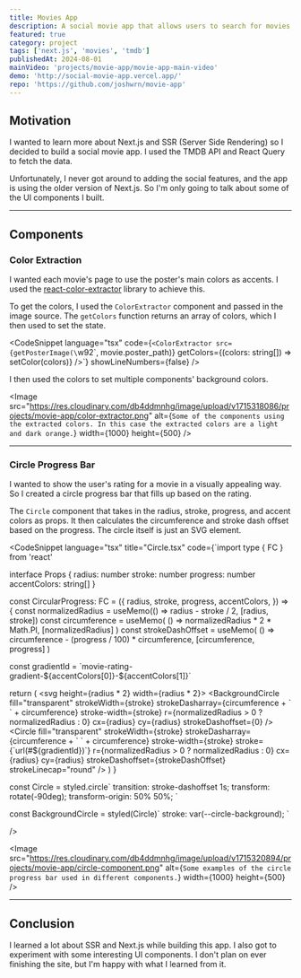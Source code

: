 ```yaml
---
title: Movies App
description: A social movie app that allows users to search for movies, view movie details, and look at the cast & crew. 
featured: true
category: project
tags: ['next.js', 'movies', 'tmdb']
publishedAt: 2024-08-01
mainVideo: 'projects/movie-app/movie-app-main-video'
demo: 'http://social-movie-app.vercel.app/'
repo: 'https://github.com/joshwrn/movie-app'
---
```


## Motivation

I wanted to learn more about Next.js and SSR (Server Side Rendering) so I decided to build a social movie app. I used the TMDB API and React Query to fetch the data.

Unfortunately, I never got around to adding the social features, and the app is using the older version of Next.js. So I'm only going to talk about some of the UI components I built.

---

## Components

### Color Extraction

I wanted each movie's page to use the poster's main colors as accents. I used the [react-color-extractor](https://www.npmjs.com/package/react-color-extractor) library to achieve this.

To get the colors, I used the `ColorExtractor` component and passed in the image source. The `getColors` function returns an array of colors, which I then used to set the state.

<CodeSnippet
  language="tsx"
  code={`<ColorExtractor
  src={getPosterImage(\`w92\`, movie.poster_path)}
  getColors={(colors: string[]) => setColor(colors)}
/>`}
showLineNumbers={false}
/>

I then used the colors to set multiple components' background colors.

<Image
  src="https://res.cloudinary.com/db4ddmnhg/image/upload/v1715318086/projects/movie-app/color-extractor.png"
  alt={`Some of the components using the extracted colors. In this case the extracted colors are a light and dark orange.`}
  width={1000}
  height={500}
/>

---

### Circle Progress Bar

I wanted to show the user's rating for a movie in a visually appealing way. So I created a circle progress bar that fills up based on the rating.

The `Circle` component that takes in the radius, stroke, progress, and accent colors as props. It then calculates the circumference and stroke dash offset based on the progress. The circle itself is just an SVG element.

<CodeSnippet
  language="tsx"
  title="Circle.tsx"
  code={`import type { FC } from 'react'


interface Props {
  radius: number
  stroke: number
  progress: number
  accentColors: string[]
}

const CircularProgress: FC<Props> = ({
  radius,
  stroke,
  progress,
  accentColors,
}) => {
  const normalizedRadius = useMemo(() => radius - stroke / 2, [radius, stroke])
  const circumference = useMemo(
    () => normalizedRadius * 2 * Math.PI,
    [normalizedRadius]
  )
  const strokeDashOffset = useMemo(
    () => circumference - (progress / 100) * circumference,
    [circumference, progress]
  )

  const gradientId = \`movie-rating-gradient-\${accentColors[0]}-\${accentColors[1]}\`

  return (
    <svg height={radius * 2} width={radius * 2}>
      <defs>
        <linearGradient id={gradientId} x1="0%" y1="0%" x2="100%" y2="0%">
          <stop offset="0%" stopColor={accentColors[1]} />
          <stop offset="100%" stopColor={accentColors[0]} />
        </linearGradient>
      </defs>
      <BackgroundCircle
        fill="transparent"
        strokeWidth={stroke}
        strokeDasharray={circumference + \` \` + circumference}
        stroke-width={stroke}
        r={normalizedRadius > 0 ? normalizedRadius : 0}
        cx={radius}
        cy={radius}
        strokeDashoffset={0}
      />
      <Circle
        fill="transparent"
        strokeWidth={stroke}
        strokeDasharray={circumference + \` \` + circumference}
        stroke-width={stroke}
        stroke={\`url(#\${gradientId})\`}
        r={normalizedRadius > 0 ? normalizedRadius : 0}
        cx={radius}
        cy={radius}
        strokeDashoffset={strokeDashOffset}
        strokeLinecap="round"
      />
    </svg>
  )
}

const Circle = styled.circle\`
  transition: stroke-dashoffset 1s;
  transform: rotate(-90deg);
  transform-origin: 50% 50%;
\`

const BackgroundCircle = styled(Circle)\`
  stroke: var(--circle-background);
\`

/>

<Image
  src="https://res.cloudinary.com/db4ddmnhg/image/upload/v1715320894/projects/movie-app/circle-component.png"
  alt={`Some examples of the circle progress bar used in different components.`}
  width={1000}
  height={500}
/>

---

## Conclusion

I learned a lot about SSR and Next.js while building this app. I also got to experiment with some interesting UI components. I don't plan on ever finishing the site, but I'm happy with what I learned from it.


